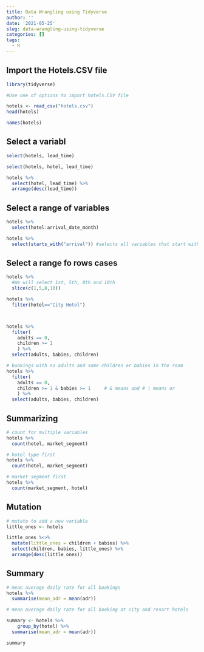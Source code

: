 ```yaml
---
title: Data Wrangling using Tidyverse
author: ''
date: '2021-05-25'
slug: data-wrangling-using-tidyverse
categories: []
tags: 
  - R
---
```


## Import the Hotels.CSV file

```r


library(tidyverse)

#Use one of options to import hotels.CSV file

hotels <- read_csv("hotels.csv")
head(hotels)

```
```r
names(hotels)
```


## Select a variabl

```r
select(hotels, lead_time)
```



```r
select(hotels, hotel, lead_time)

hotels %>%
  select(hotel, lead_time) %>%
  arrange(desc(lead_time))
```

## Select a range of variables

```r
hotels %>%
  select(hotel:arrival_date_month)

hotels %>%
  select(starts_with("arrival")) #selects all variables that start with word arrival

```

## Select a range fo rows cases

```r
hotels %>%
  #We will select 1st, 5th, 8th and 10th
  slice(c(1,5,8,10))

hotels %>%
  filter(hotel=="City Hotel")



hotels %>%
  filter( 
    adults == 0,
    children >= 1
    ) %>% 
  select(adults, babies, children)

# bookings with no adults and some children or babies in the room
hotels %>%
  filter( 
    adults == 0,     
    children >= 1 & babies >= 1     # & means and # | means or
    ) %>%
  select(adults, babies, children)
```

## Summarizing

```r
# count for multiple variables
hotels %>%
  count(hotel, market_segment)
```

```r
# hotel type first
hotels %>%
  count(hotel, market_segment)
```
```r
# market segment first
hotels %>%
  count(market_segment, hotel)
```



## Mutation

```r
# mutate to add a new variable
little_ones <- hotels

little_ones %<>%
  mutate(little_ones = children + babies) %>%
  select(children, babies, little_ones) %>%
  arrange(desc(little_ones))

```


## Summary

```r
# mean average daily rate for all bookings
hotels %>%
  summarise(mean_adr = mean(adr))
```



```r
# mean average daily rate for all booking at city and resort hotels

summary <- hotels %>%
    group_by(hotel) %>%
  summarise(mean_adr = mean(adr))

summary
```

